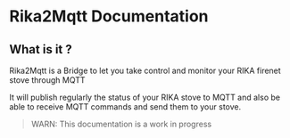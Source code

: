 # Rika2Mqtt Documentation

## What is it ?
Rika2Mqtt is a Bridge to let you take control and monitor your RIKA firenet stove through MQTT

It will publish regularly the status of your RIKA stove to MQTT and also be able to receive MQTT commands and send them to your stove.

> WARN: This documentation is a work in progress
